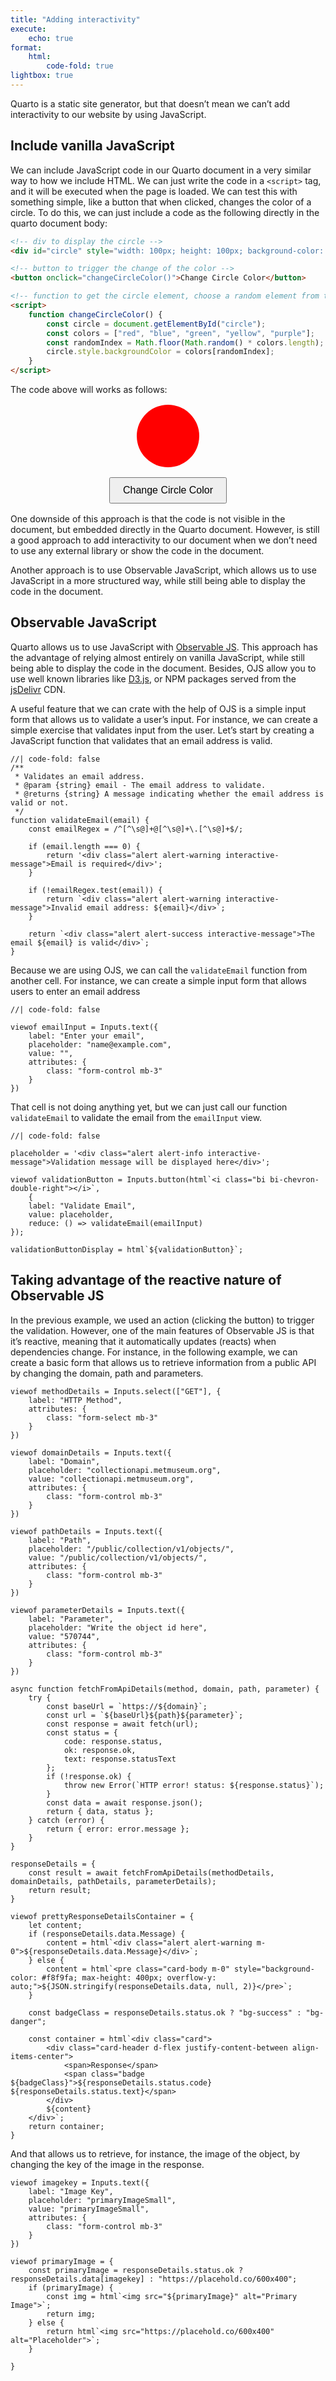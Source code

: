 ```yaml
---
title: "Adding interactivity"
execute:
    echo: true
format:
    html:
        code-fold: true
lightbox: true
---
```


Quarto is a static site generator, but that doesn't mean we can't add interactivity to our website by using JavaScript. 

## Include vanilla JavaScript

We can include JavaScript code in our Quarto document in a very similar way to how we include HTML. We can just write the code in a `<script>` tag, and it will be executed when the page is loaded. We can test this with something simple, like a button that when clicked, changes the color of a circle. To do this, we can just include a code as the following directly in the quarto document body:

```md
<!-- div to display the circle -->
<div id="circle" style="width: 100px; height: 100px; background-color: red; border-radius: 50%;"></div>

<!-- button to trigger the change of the color -->
<button onclick="changeCircleColor()">Change Circle Color</button>

<!-- function to get the circle element, choose a random element from the colors array, and change the background color of the circle html element -->
<script>
    function changeCircleColor() {
        const circle = document.getElementById("circle");
        const colors = ["red", "blue", "green", "yellow", "purple"];
        const randomIndex = Math.floor(Math.random() * colors.length);
        circle.style.backgroundColor = colors[randomIndex];
    }
</script>
```

The code above will works as follows:

<div id="circle" style="width: 100px; height: 100px; background-color: red; border-radius: 50%; margin: 1rem auto;"></div>

<button onclick="changeCircleColor()" style="display: block; margin: 1rem auto;padding: 10px 20px; font-size: 16px;">Change Circle Color</button>

<script>
    function changeCircleColor() {
        const circle = document.getElementById("circle");
        const colors = ["red", "blue", "green", "yellow", "purple"];
        const randomIndex = Math.floor(Math.random() * colors.length);
        circle.style.backgroundColor = colors[randomIndex];
    }
</script>

One downside of this approach is that the code is not visible in the document, but embedded directly in the Quarto document. However, is still a good approach to add interactivity to our document when we don't need to use any external library or show the code in the document.

Another approach is to use Observable JavaScript, which allows us to use JavaScript in a more structured way, while still being able to display the code in the document.

## Observable JavaScript

Quarto allows us to use JavaScript with [Observable JS](https://observablehq.com/@observablehq/observable-javascript). This approach has the advantage of relying almost entirely on vanilla JavaScript, while still being able to display the code in the document. Besides, OJS allow you to use well known libraries like [D3.js](https://d3js.org/), or NPM packages served from the [jsDelivr](https://www.jsdelivr.com/) CDN.


A useful feature that we can crate with the help of OJS is a simple input form that allows us to validate a user's input. For instance, we can create a simple exercise that validates input from the user. Let's start by creating a JavaScript function that validates that an email address is valid.

```ojs
//| code-fold: false
/**
 * Validates an email address.
 * @param {string} email - The email address to validate.
 * @returns {string} A message indicating whether the email address is valid or not.
 */
function validateEmail(email) {
    const emailRegex = /^[^\s@]+@[^\s@]+\.[^\s@]+$/;
    
    if (email.length === 0) {
        return '<div class="alert alert-warning interactive-message">Email is required</div>';
    }

    if (!emailRegex.test(email)) {
        return `<div class="alert alert-warning interactive-message">Invalid email address: ${email}</div>`;
    }

    return `<div class="alert alert-success interactive-message">The email ${email} is valid</div>`;
}

```

Because we are using OJS, we can call the `validateEmail` function from another cell. For instance, we can create a simple input form that allows users to enter an email address

```ojs
//| code-fold: false

viewof emailInput = Inputs.text({
    label: "Enter your email",
    placeholder: "name@example.com",
    value: "",
    attributes: {
        class: "form-control mb-3"
    }
})

```

That cell is not doing anything yet, but we can just call our function `validateEmail` to validate the email from the `emailInput` view.

```ojs
//| code-fold: false

placeholder = '<div class="alert alert-info interactive-message">Validation message will be displayed here</div>';

viewof validationButton = Inputs.button(html`<i class="bi bi-chevron-double-right"></i>`,
    {
    label: "Validate Email",
    value: placeholder, 
    reduce: () => validateEmail(emailInput)
});

validationButtonDisplay = html`${validationButton}`;

```


## Taking advantage of the reactive nature of Observable JS

In the previous example, we used an action (clicking the button) to trigger the validation. However, one of the main features of Observable JS is that it's reactive, meaning that it automatically updates (reacts) when dependencies change. For instance, in the following example, we can create a basic form that allows us to retrieve information from a public API by changing the domain, path and parameters.


```ojs

viewof methodDetails = Inputs.select(["GET"], {
    label: "HTTP Method",
    attributes: {
        class: "form-select mb-3"
    }
})

viewof domainDetails = Inputs.text({
    label: "Domain",
    placeholder: "collectionapi.metmuseum.org",
    value: "collectionapi.metmuseum.org",
    attributes: {
        class: "form-control mb-3"
    }
})

viewof pathDetails = Inputs.text({
    label: "Path",
    placeholder: "/public/collection/v1/objects/",
    value: "/public/collection/v1/objects/",
    attributes: {
        class: "form-control mb-3"
    }
})

viewof parameterDetails = Inputs.text({
    label: "Parameter",
    placeholder: "Write the object id here",
    value: "570744",
    attributes: {
        class: "form-control mb-3"
    }
})

async function fetchFromApiDetails(method, domain, path, parameter) {
    try {
        const baseUrl = `https://${domain}`;
        const url = `${baseUrl}${path}${parameter}`;
        const response = await fetch(url);
        const status = {
            code: response.status,
            ok: response.ok,
            text: response.statusText
        };
        if (!response.ok) {
            throw new Error(`HTTP error! status: ${response.status}`);
        }
        const data = await response.json();
        return { data, status };
    } catch (error) {
        return { error: error.message };
    }
}

responseDetails = {
    const result = await fetchFromApiDetails(methodDetails, domainDetails, pathDetails, parameterDetails);
    return result;
}

viewof prettyResponseDetailsContainer = {
    let content;
    if (responseDetails.data.Message) {
        content = html`<div class="alert alert-warning m-0">${responseDetails.data.Message}</div>`;
    } else {
        content = html`<pre class="card-body m-0" style="background-color: #f8f9fa; max-height: 400px; overflow-y: auto;">${JSON.stringify(responseDetails.data, null, 2)}</pre>`;
    }

    const badgeClass = responseDetails.status.ok ? "bg-success" : "bg-danger";

    const container = html`<div class="card">
        <div class="card-header d-flex justify-content-between align-items-center">
            <span>Response</span>
            <span class="badge ${badgeClass}">${responseDetails.status.code} ${responseDetails.status.text}</span>
        </div>
        ${content}
    </div>`;
    return container;
}
```

And that allows us to retrieve, for instance, the image of the object, by changing the key of the image in the response.

```ojs

viewof imagekey = Inputs.text({
    label: "Image Key",
    placeholder: "primaryImageSmall",
    value: "primaryImageSmall",
    attributes: {
        class: "form-control mb-3"
    }
})

viewof primaryImage = {
    const primaryImage = responseDetails.status.ok ? responseDetails.data[imagekey] : "https://placehold.co/600x400";
    if (primaryImage) {
        const img = html`<img src="${primaryImage}" alt="Primary Image">`;
        return img;
    } else {
        return html`<img src="https://placehold.co/600x400" alt="Placeholder">`;
    }

}
```

